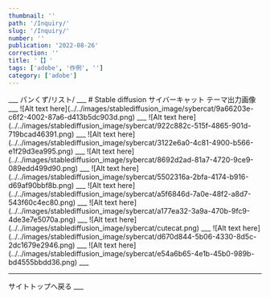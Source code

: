 ```yaml
---
thumbnail: ''
path: '/Inquiry/'
slug: '/Inquiry/'
number: ''
publication: '2022-08-26'
correction: ''
title: '【】'
tags: ['adobe', '作例', '']
category: ['adobe']
---
```




<Layout>
___
パンくず/リスト/
___
# Stable diffusion サイバーキャット テーマ出力画像
___
![Alt text here](../../images/stablediffusion_image/sybercat/9a66203e-c6f2-4002-87a6-d413b5dc903d.png)
___
![Alt text here](../../images/stablediffusion_image/sybercat/922c882c-515f-4865-901d-719bcad46391.png)
___
![Alt text here](../../images/stablediffusion_image/sybercat/3122e6a0-4c81-4900-b566-e1f29d3ea995.png)
___
![Alt text here](../../images/stablediffusion_image/sybercat/8692d2ad-81a7-4720-9ce9-089edd499d90.png)
___
![Alt text here](../../images/stablediffusion_image/sybercat/5502316a-2bfa-4174-b916-d69af90bbf8b.png)
___
![Alt text here](../../images/stablediffusion_image/sybercat/a5f6846d-7a0e-48f2-a8d7-543f60c4ec80.png)
___
![Alt text here](../../images/stablediffusion_image/sybercat/a177ea32-3a9a-470b-9fc9-4de3e7e5070a.png)
___
![Alt text here](../../images/stablediffusion_image/sybercat/cutecat.png)
___
![Alt text here](../../images/stablediffusion_image/sybercat/d670d844-5b06-4330-8d5c-2dc1679e2946.png)
___
![Alt text here](../../images/stablediffusion_image/sybercat/e54a6b65-4e1b-45b0-989b-bd4555bbdd36.png)
___

___
<Link to="/">サイトトップへ戻る</Link>
___


</Layout>
